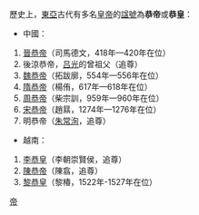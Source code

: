 歷史上，[[東亞|東亞]]古代有多名[[皇帝|皇帝]]的[[諡號|諡號]]為'''恭帝'''或'''恭皇'''：
*中國：
#[[晉恭帝|晉恭帝]]（司馬德文，418年—420年在位）
#後涼恭帝，[[吕光|吕光]]的曾祖父（追尊）
#[[魏恭帝|魏恭帝]]（拓跋廓，554年—556年在位）
#[[隋恭帝|隋恭帝]]（楊侑，617年—618年在位）
#[[周恭帝|周恭帝]]（柴宗訓，959年—960年在位）
#[[宋恭帝|宋恭帝]]（趙㬎，1274年—1276年在位）
#明恭帝（[[朱常洵|朱常洵]]，追尊）
*越南：
#[[崇賢侯|李恭皇]]（李朝崇賢侯，追尊）
#[[陳翕|陳恭帝]]（陳翕，追尊）
#[[黎恭皇|黎恭皇]]（黎椿，1522年-1527年在位）

{{disambig}}
[[Category:諡恭|帝]]